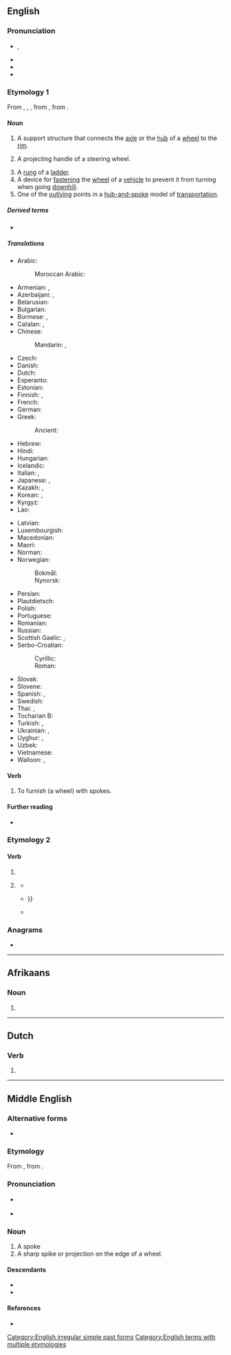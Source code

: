 {{also|spöke}}
==English==

===Pronunciation===
* {{enPR|spōk}}, {{IPA|en|/spəʊk/}}
* {{audio|en|en-us-spoke.ogg|Audio (US)}}
* {{rhymes|en|əʊk}}
* {{hyphenation|en|spoke}}

===Etymology 1===
{{root|en|ine-pro|*spey-}}
From {{inh|en|enm|spoke}}, {{m|enm|spok}}, {{m|enm|spook}}, from {{inh|en|ang|spāca}}, from {{inh|en|gem-pro|*spaikǭ}}.

====Noun====
{{en-noun}}

# A support structure that connects the [[axle]] or the [[hub]] of a [[wheel]] to the [[rim]].
# {{lb|en|nautical}} A projecting handle of a steering wheel.
# A [[rung]] of a [[ladder]].
# A device for [[fasten]]ing the [[wheel]] of a [[vehicle]] to prevent it from turning when going [[downhill]].
# One of the [[outlying]] points in a [[hub-and-spoke]] model of [[transportation]].

=====Derived terms=====
* {{l|en|hub-and-spoke}}

=====Translations=====
{{trans-top|part of a wheel}}
* Arabic: {{t+|ar|سِلْك|m}} {{t|ar|شُعَاع|m}}
*: Moroccan Arabic: {{t|ary|سلْك|m|tr=səlk}} {{qualifier|metallic}}
* Armenian: {{t+|hy|անվաճաղ}}, {{t+|hy|ճաղ}}
* Azerbaijani: {{t|az|dəndənə}}, {{t|az|dəndə}}
* Belarusian: {{t|be|спі́ца|f}}
* Bulgarian: {{t|bg|спи́ца|f}}
* Burmese: {{t|my|စပုတ်တိုင်}}, {{t+|my|အကန့်}} {{qualifier|of a cartwheel}}
* Catalan: {{t+|ca|radi|m}}, {{t+|ca|raig|m}}
* Chinese:
*: Mandarin: {{t+|cmn|輻條|sc=Hani}}, {{t+|cmn|辐条|tr=fútiáo|sc=Hani}}
* Czech: {{t+|cs|paprsek|m}}
* Danish: {{t|da|ege|c}}
* Dutch: {{t+|nl|spaak|m|f}}
* Esperanto: {{t+|eo|spoko}}
* Estonian: {{t|et|kodar}}
* Finnish: {{t+|fi|puola}} {{q|rod}}, {{t+|fi|pinna}} {{q|tension spoke}}
* French: {{t+|fr|rayon|m}}
* German: {{t+|de|Speiche|f}}
* Greek: {{t+|el|ακτίνα|f}}
*: Ancient: {{t|grc|κνήμη|f}}
* Hebrew: {{t+|he|חִשּׁוּר|m|tr=ḥishúr}}
* Hindi: {{t|hi|बोला|m}}
* Hungarian: {{t+|hu|küllő}}
* Icelandic: {{t|is|spæll|m}}
* Italian: {{t+|it|raggio}}, {{qualifier|colloquial}} {{t+|it|razzo|m}}
* Japanese: {{t|ja|スポーク|tr=supōku}}, {{t+|ja|輻|tr=や, ya}}
* Kazakh: {{t|kk|кегей}}, {{t|kk|шабақ}}
* Korean: {{t+|ko|바퀴살}}, {{t+|ko|살}}
* Kyrgyz: {{t+|ky|чабак}}
* Lao: {{t+|lo|ດິ້ວກົງລົດ}}
{{trans-mid}}
* Latvian: {{t|lv|spieķis|m}}
* Luxembourgish: {{t|lb|Speech|f}}
* Macedonian: {{t|mk|спица|f}}
* Maori: {{t|mi|tītoko }}
* Norman: {{t|nrf|rai|m}}
* Norwegian: {{t|no|trinn}}
*: Bokmål: {{t|nb|eike|m|f}}
*: Nynorsk: {{t|nn|eike|f}}
* Persian: {{t+|fa|پره|tr=pare}}
* Plautdietsch: {{t|pdt|Spieekj|f}}
* Polish: {{t+|pl|szprycha|f}}
* Portuguese: {{t+|pt|raio|m}}
* Romanian: {{t+|ro|spiță|f}}
* Russian: {{t+|ru|спи́ца|f}}
* Scottish Gaelic: {{t|gd|bas|f}}, {{t|gd|spòg|f}}
* Serbo-Croatian:
*: Cyrillic: {{t|sh|спи̏ца|f}}
*: Roman: {{t+|sh|spȉca|f}}
* Slovak: {{t+|sk|spica|f}}
* Slovene: {{t|sl|napera|f}}
* Spanish: {{t+|es|rayo|m}}, {{t+|es|radio|m}}
* Swedish: {{t+|sv|eker|c}}
* Thai: {{t|th|ซี่ล้อ}}, {{t+|th|ซี่}}
* Tocharian B: {{t|txb|puwe}}
* Turkish: {{t+|tr|tel}}, {{t+|tr|parmak}}
* Ukrainian: {{t|uk|спи́ця|f}}, {{t|uk|шпи́ця|f}}
* Uyghur: {{t|ug|شادا}}, {{t|ug|گۈگۈسۈن}}
* Uzbek: {{t+|uz|kegay}}
* Vietnamese: {{t+|vi|nan hoa}}
* Walloon: {{t+|wa|rai}} {{qualifier|wooden}}, {{t+|wa|reyon|m}} {{qualifier|metallic}}
{{trans-bottom}}

====Verb====
{{en-verb}}

# {{lb|en|transitive}} To furnish (a wheel) with spokes.

====Further reading====
* {{pedia}}

===Etymology 2===

====Verb====
{{head|en|verb form}}

# {{en-simple past of|speak}}
# {{lb|en|now|colloquial|nonstandard}} {{past participle of|en|speak|nocat=1}}
#* {{RQ:Shakespeare Antony|V|ii|366|2|''Cleo.'' Hye thee againe, / I haue '''ſpoke''' already, and it is provided.}}
#* {{quote-book|en|year=1741|publisher= C. Ackers|title=The London Magazine, and Monthly Chronologer|volume=10|page=435|url= https://books.google.co.nz/books?id=cvgRAAAAYAAJ|passage= Thoſe who have '''ſpoke'''  in its Favour have allowed, that it is defective, with regard to the preſent Circumſtances of ''Europe'',{{...}}}}
#* {{quote-book|en|date=1 May 2014|publisher= PM Press|title=Futures: A Novel|page=131|url= https://books.google.co.nz/books?id=p3wkAwAAQBAJ|author=John Barker|passage= I should have '''spoke''' to him there and then, seen he was in the mood to do something stupid.}}

===Anagrams===
* {{anagrams|en|a=ekops|kepos|pokes|posek}}

[[Category:English irregular simple past forms]]
[[Category:English terms with multiple etymologies]]

----

==Afrikaans==

===Noun===
{{head|af|noun form}}

# {{plural of|af|spook}}

----

==Dutch==

===Verb===
{{head|nl|verb form}}

# {{nl-verb form of|n=sg|t=pres|m=subj|spoken}}

----

==Middle English==

===Alternative forms===
* {{alter|enm|spook|spok|spak|spake}}

===Etymology===
From {{inh|enm|ang|spāca}}, from {{inh|enm|gem-pro|*spaikǭ}}.

===Pronunciation===
* {{a|Northern ME|Early ME}} {{IPA|enm|/ˈspɑːk(ə)/}}
* {{IPA|enm|/ˈspɔːk(ə)/}}

===Noun===
{{enm-noun|spokes|pl2=spoken}}

# A spoke {{gloss|support radiating from the middle of a wheel}}
# A sharp spike or projection on the edge of a wheel.

====Descendants====
* {{desc|en|spoke}}
* {{desc|sco|spaik}}

====References====
* {{R:MED Online|entry=spōk(e |pos=n |id=MED42312 |accessdate=2018-06-12}}